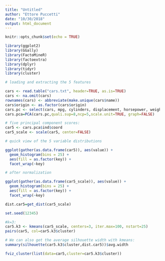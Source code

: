 ```yaml
---
title: "Untitled"
author: "Ettore Puccetti"
date: "10/30/2018"
output: html_document
---
```


```r
knitr::opts_chunk$set(echo = TRUE)
```

```r
library(ggplot2)
library(GGally)
library(FactoMineR)
library(factoextra)
library(dplyr)
library(tidyr)
library(cluster)


```


```r

# loading and extracting the 5 features

cars <- read.table("cars.txt", header=TRUE, as.is=TRUE)
cars <- na.omit(cars)
rownames(cars) <- abbreviate(make.unique(cars$name))
cars$origin <- as.factor(cars$origin)
cars.pc <- select(cars, mpg, cylinders, displacement, horsepower, weight, acceleration, year, origin)
cars.pca=PCA(cars.pc,quali.sup=8,ncp=5,scale.unit=TRUE, graph=FALSE)

# five principal component scores:
car5 <- cars.pca$ind$coord
car5_scale <- scale(car5, center=FALSE)
```


```r
# quick view of the 5 variable distributions 

ggplot(gather(as.data.frame(car5)), aes(value)) + 
  geom_histogram(bins = 25) + 
  aes(fill = as.factor(key)) + 
  facet_wrap(~key)

# after normalization

ggplot(gather(as.data.frame(car5_scale)), aes(value)) + 
  geom_histogram(bins = 25) + 
  aes(fill = as.factor(key)) + 
  facet_wrap(~key)
```

```r
dist.car5=get_dist(car5_scale)

set.seed(12345)

#k=3:
car5.k3 <- kmeans(car5_scale, centers=3, iter.max=100, nstart=25)
pairs(car5, col=car5.k3$cluster)

# We can also get the average silhouette width with kmeans:
summary(silhouette(car5.k3$cluster,dist.car5))$avg.width

fviz_cluster(list(data=car5,cluster=car5.k3$cluster))

```

